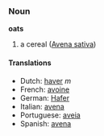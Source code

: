 ===Noun===
'''oats'''

# a cereal ([[Avena sativa]])

====Translations====
*Dutch: [[haver]] ''m''
*French: [[avoine]]
*German: [[Hafer]]
*Italian: [[avena]]
*Portuguese: [[aveia]]
*Spanish: [[avena]]